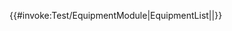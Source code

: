 <includeonly>{{#invoke:Test/EquipmentModule|EquipmentList|{{{1|kanmusu}}}|{{{2|}}}}}</includeonly>
<noinclude>{{Documentation}}</noinclude>